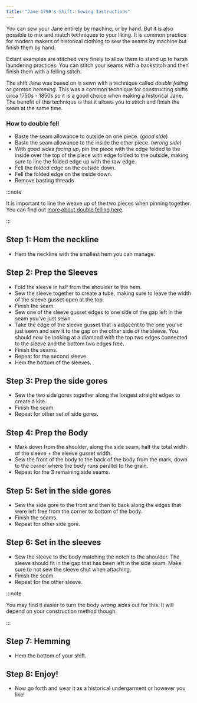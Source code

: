 ```yaml
---
title: "Jane 1790's Shift: Sewing Instructions"
---
```


You can sew your Jane entirely by machine, or by hand. But it is also possible to mix and match techniques to your liking. It is common practice for modern makers of historical clothing to sew the seams by machine but finish them by hand.

Extant examples are stitched very finely to allow them to stand up to harsh laundering practices. You can stitch your seams with a backstitch and then finish them with a felling stitch.

The shift Jane was based on is sewn with a technique called *double felling* or *german hemming*. This was a common technique for constructing shifts circa 1750s - 1850s so it is a good choice when making a historical Jane. The benefit of this technique is that it allows you to stitch and finish the seam at the same time.

### How to double fell

- Baste the seam allowance to outside on one piece. (*good side*)
- Baste the seam allowance to the inside the other piece. (*wrong side*)
- With *good sides facing up*, pin the piece with the edge folded to the inside over the top of the piece with edge folded to the outside, making sure to line the folded edge up with the raw edge.
- Fell the folded edge on the outside down.
- Fell the folded edge on the inside down.
- Remove basting threads

:::note


It is important to line the weave up of the two pieces when pinning together. You can find out [more about double felling here](https://www.sewncompany.com/felled-seam-german-hemming).

:::

## Step 1: Hem the neckline

- Hem the neckline with the smallest hem you can manage.

## Step 2: Prep the Sleeves

- Fold the sleeve in half from the shoulder to the hem.
- Sew the sleeve together to create a tube, making sure to leave the width of the sleeve gusset open at the top.
- Finish the seam.
- Sew one of the sleeve gusset edges to one side of the gap left in the seam you've just sewn.
- Take the edge of the sleeve gusset that is adjacent to the one you've just sewn and sew it to the gap on the other side of the sleeve. You should now be looking at a diamond with the top two edges connected to the sleeve and the bottom two edges free.
- Finish the seams.
- Repeat for the second sleeve.
- Hem the bottom of the sleeves.

## Step 3: Prep the side gores

- Sew the two side gores together along the longest straight edges to create a kite.
- Finish the seam.
- Repeat for other set of side gores.

## Step 4: Prep the Body
- Mark down from the shoulder, along the side seam, half the total width of the sleeve + the sleeve gusset width.
- Sew the front of the body to the back of the body from the mark, down to the corner where the body runs parallel to the grain.
- Repeat for the 3 remaining side seams. 

## Step 5: Set in the side gores

- Sew the side gore to the front and then to back along the edges that were left free from the corner to bottom of the body.
- Finish the seams.
- Repeat for other side gore.

## Step 6: Set in the sleeves
- Sew the sleeve to the body matching the notch to the shoulder. The sleeve should fit in the gap that has been left in the side seam. Make sure to not sew the sleeve shut when attaching.
- Finish the seam.
- Repeat for the other sleeve.

:::note


You may find it easier to turn the body *wrong sides* out for this. It will depend on your construction method though.

:::

## Step 7: Hemming

- Hem the bottom of your shift.

## Step 8: Enjoy!
- Now go forth and wear it as a historical undergarment or however you like!
